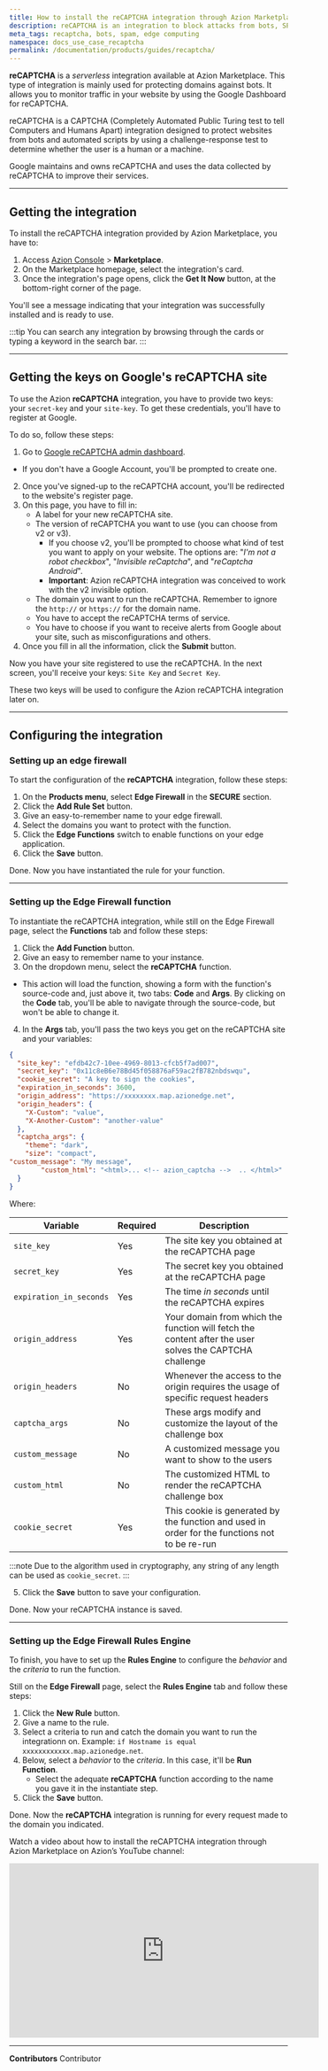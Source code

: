 ```yaml
---
title: How to install the reCAPTCHA integration through Azion Marketplace
description: reCAPTCHA is an integration to block attacks from bots, SPAM and others.
meta_tags: recaptcha, bots, spam, edge computing
namespace: docs_use_case_recaptcha
permalink: /documentation/products/guides/recaptcha/
---
```


**reCAPTCHA** is a *serverless* integration available at Azion Marketplace. This type of integration is mainly used for protecting domains against bots. It allows you to monitor traffic in your website by using the Google Dashboard for reCAPTCHA.

reCAPTCHA is a CAPTCHA (Completely Automated Public Turing test to tell Computers and Humans Apart) integration designed to protect websites from bots and automated scripts by using a challenge-response test to determine whether the user is a human or a machine.

Google maintains and owns reCAPTCHA and uses the data collected by reCAPTCHA to improve their services.

---

## Getting the integration

To install the reCAPTCHA integration provided by Azion Marketplace, you have to:

1. Access [Azion Console](/en/documentation/products/guides/how-to-access-rtm/) > **Marketplace**.
2. On the Marketplace homepage, select the integration's card.
3. Once the integration's page opens, click the **Get It Now** button, at the bottom-right corner of the page.

You'll see a message indicating that your integration was successfully installed and is ready to use.

:::tip
You can search any integration by browsing through the cards or typing a keyword in the search bar.
:::

---

## Getting the keys on Google's reCAPTCHA site

To use the Azion **reCAPTCHA** integration, you have to provide two keys: your `secret-key` and your `site-key`. To get these credentials, you'll have to register at Google. 

To do so, follow these steps:

1. Go to [Google reCAPTCHA admin dashboard](https://developers.google.com/recaptcha).
 - If you don't have a Google Account, you'll be prompted to create one.
2. Once you've signed-up to the reCAPTCHA account, you'll be redirected to the website's register page.
3. On this page, you have to fill in:
    - A label for your new reCAPTCHA site.
    - The version of reCAPTCHA you want to use (you can choose from v2 or v3).
        - If you choose v2, you'll be prompted to choose what kind of test you want to apply on your website. The options are: "*I'm not a robot checkbox*", "*Invisible reCaptcha*", and "*reCaptcha Android*".
        - **Important**: Azion reCAPTCHA integration was conceived to work with the v2 invisible option.
    - The domain you want to run the reCAPTCHA. Remember to ignore the `http://` or `https://` for the domain name.
    - You have to accept the reCAPTCHA terms of service.
    - You have to choose if you want to receive alerts from Google about your site, such as misconfigurations and others.
4. Once you fill in all the information, click the **Submit** button.

Now you have your site registered to use the reCAPTCHA. In the next screen, you'll receive your keys: `Site Key` and `Secret Key`.

These two keys will be used to configure the Azion reCAPTCHA integration later on.

---

## Configuring the integration

### Setting up an edge firewall

To start the configuration of the **reCAPTCHA** integration, follow these steps:

1. On the **Products menu**, select **Edge Firewall** in the **SECURE** section.
2. Click the **Add Rule Set** button.
3. Give an easy-to-remember name to your edge firewall.
3. Select the domains you want to protect with the function.
4. Click the **Edge Functions** switch to enable functions on your edge application.
5. Click the **Save** button.

Done. Now you have instantiated the rule for your function.

---

### Setting up the Edge Firewall function

To instantiate the reCAPTCHA integration, while still on the Edge Firewall page, select the **Functions** tab and follow these steps:

1. Click the **Add Function** button.
2. Give an easy to remember name to your instance.
3. On the dropdown menu, select the **reCAPTCHA** function.
- This action will load the function, showing a form with the function's source-code and, just above it, two tabs: **Code** and **Args**. By clicking on the **Code** tab, you'll be able to navigate through the source-code, but won't be able to change it.
4. In the **Args** tab, you'll pass the two keys you get on the reCAPTCHA site and your variables:

```json
{
  "site_key": "efdb42c7-10ee-4969-8013-cfcb5f7ad007",
  "secret_key": "0x11c8eB6e78Bd45f058876aF59ac2fB782nbdswqu",
  "cookie_secret": "A key to sign the cookies",
  "expiration_in_seconds": 3600,
  "origin_address": "https://xxxxxxxx.map.azionedge.net",
  "origin_headers": {
	"X-Custom": "value",
	"X-Another-Custom": "another-value"
  },
  "captcha_args": {
	"theme": "dark",
	"size": "compact",
"custom_message": "My message",
    	"custom_html": "<html>... <!-- azion_captcha -->  .. </html>"
  }
}

```

Where:

| Variable | Required | Description |
| ---- | ----- | ----- |
| `site_key` | Yes | The site key you obtained at the reCAPTCHA page |
| `secret_key` | Yes | The secret key you obtained at the reCAPTCHA page |
| `expiration_in_seconds` | Yes | The time *in seconds* until the reCAPTCHA expires |
| `origin_address` | Yes | Your domain from which the function will fetch the content after the user solves the CAPTCHA challenge |
| `origin_headers` | No | Whenever the access to the origin requires the usage of specific request headers |
| `captcha_args` | No | These args modify and customize the layout of the challenge box |
| `custom_message` | No | A customized message you want to show to the users |
| `custom_html` | No | The customized HTML to render the reCAPTCHA challenge box |
| `cookie_secret` | Yes | This cookie is generated by the function and used in order for the functions not to be re-run |

:::note
Due to the algorithm used in cryptography, any string of any length can be used as `cookie_secret`. 
:::

5. Click the **Save** button to save your configuration.

Done. Now your reCAPTCHA instance is saved.

---

### Setting up the Edge Firewall Rules Engine

To finish, you have to set up the **Rules Engine** to configure the *behavior* and the *criteria* to run the function.

Still on the **Edge Firewall** page, select the **Rules Engine** tab and follow these steps:

1. Click the **New Rule** button.
2. Give a name to the rule.
3. Select a criteria to run and catch the domain you want to run the integrationn on. Example: `if Hostname is equal xxxxxxxxxxxx.map.azionedge.net`.
4. Below, select a *behavior* to the *criteria*. In this case, it'll be **Run Function**. 
    - Select the adequate **reCAPTCHA** function according to the name you gave it in the instantiate step.
5. Click the **Save** button.

Done. Now the **reCAPTCHA** integration is running for every request made to the domain you indicated.



Watch a video about how to install the reCAPTCHA integration through Azion Marketplace on Azion’s YouTube channel:

<iframe width="560" height="315" src="https://www.youtube.com/embed/X-S1qDdVVbg?si=J7dzeymFxJH0P_Zs" loading="lazy" title="YouTube video player" frameborder="0" allow="accelerometer; autoplay; clipboard-write; encrypted-media; gyroscope; picture-in-picture; web-share" allowfullscreen></iframe>



---


**Contributors** <ContributorList>Contributor</ContributorList>

